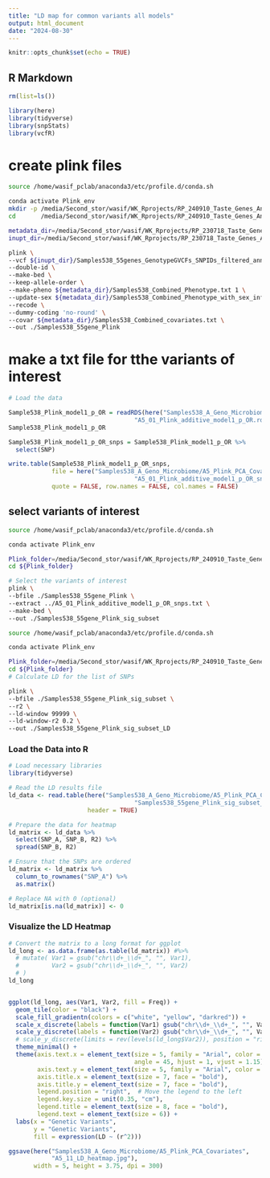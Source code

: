 ```yaml
---
title: "LD map for common variants all models"
output: html_document
date: "2024-08-30"
---
```


```r
knitr::opts_chunk$set(echo = TRUE)
```

## R Markdown
```r
rm(list=ls())
```

```r
library(here)
library(tidyverse)
library(snpStats)
library(vcfR)


```
# create plink files


```bash
source /home/wasif_pclab/anaconda3/etc/profile.d/conda.sh

conda activate Plink_env
mkdir -p /media/Second_stor/wasif/WK_Rprojects/RP_240910_Taste_Genes_Analysis_2/Samples538_A_Geno_Microbiome/A5_Plink_PCA_Covariates/Plink_files
cd       /media/Second_stor/wasif/WK_Rprojects/RP_240910_Taste_Genes_Analysis_2/Samples538_A_Geno_Microbiome/A5_Plink_PCA_Covariates/Plink_files

metadata_dir=/media/Second_stor/wasif/WK_Rprojects/RP_230718_Taste_Genes_Analysis_1/Samples538_Analysis/Metadata538_files/
inupt_dir=/media/Second_stor/wasif/WK_Rprojects/RP_230718_Taste_Genes_Analysis_1/Samples538_Analysis/Samples538_GATK/

plink \
--vcf ${inupt_dir}/Samples538_55genes_GenotypeGVCFs_SNPIDs_filtered_anno_IDcomplete5.vcf \
--double-id \
--make-bed \
--keep-allele-order \
--make-pheno ${metadata_dir}/Samples538_Combined_Phenotype.txt 1 \
--update-sex ${metadata_dir}/Samples538_Combined_Phenotype_with_sex_info.txt \
--recode \
--dummy-coding 'no-round' \
--covar ${metadata_dir}/Samples538_Combined_covariates.txt \
--out ./Samples538_55gene_Plink
```

# make a txt file for tthe variants of interest
```r
# Load the data

Sample538_Plink_model1_p_OR = readRDS(here("Samples538_A_Geno_Microbiome/A5_Plink_PCA_Covariates",
                                   "A5_01_Plink_additive_model1_p_OR.rds") )
Sample538_Plink_model1_p_OR

Sample538_Plink_model1_p_OR_snps = Sample538_Plink_model1_p_OR %>% 
  select(SNP)

write.table(Sample538_Plink_model1_p_OR_snps,
            file = here("Samples538_A_Geno_Microbiome/A5_Plink_PCA_Covariates",
                                   "A5_01_Plink_additive_model1_p_OR_snps.txt"),
            quote = FALSE, row.names = FALSE, col.names = FALSE)

```


## select variants of interest
```bash
source /home/wasif_pclab/anaconda3/etc/profile.d/conda.sh

conda activate Plink_env

Plink_folder=/media/Second_stor/wasif/WK_Rprojects/RP_240910_Taste_Genes_Analysis_2/Samples538_A_Geno_Microbiome/A5_Plink_PCA_Covariates/Plink_files
cd ${Plink_folder}

# Select the variants of interest
plink \
--bfile ./Samples538_55gene_Plink \
--extract ../A5_01_Plink_additive_model1_p_OR_snps.txt \
--make-bed \
--out ./Samples538_55gene_Plink_sig_subset
```


```bash
source /home/wasif_pclab/anaconda3/etc/profile.d/conda.sh

conda activate Plink_env

Plink_folder=/media/Second_stor/wasif/WK_Rprojects/RP_240910_Taste_Genes_Analysis_2/Samples538_A_Geno_Microbiome/A5_Plink_PCA_Covariates/Plink_files
cd ${Plink_folder}
# Calculate LD for the list of SNPs

plink \
--bfile ./Samples538_55gene_Plink_sig_subset \
--r2 \
--ld-window 99999 \
--ld-window-r2 0.2 \
--out ./Samples538_55gene_Plink_sig_subset_LD

```
### Load the Data into R

```r
# Load necessary libraries
library(tidyverse)

# Read the LD results file
ld_data <- read.table(here("Samples538_A_Geno_Microbiome/A5_Plink_PCA_Covariates/Plink_files",
                                   "Samples538_55gene_Plink_sig_subset_LD.ld"),
                      header = TRUE)

# Prepare the data for heatmap
ld_matrix <- ld_data %>%
  select(SNP_A, SNP_B, R2) %>%
  spread(SNP_B, R2)

# Ensure that the SNPs are ordered
ld_matrix <- ld_matrix %>%
  column_to_rownames("SNP_A") %>%
  as.matrix()

# Replace NA with 0 (optional)
ld_matrix[is.na(ld_matrix)] <- 0

```


### Visualize the LD Heatmap

```r
# Convert the matrix to a long format for ggplot
ld_long <- as.data.frame(as.table(ld_matrix)) #%>% 
  # mutate( Var1 = gsub("chr\\d+_\\d+_", "", Var1),
  #         Var2 = gsub("chr\\d+_\\d+_", "", Var2)
  # )
ld_long


ggplot(ld_long, aes(Var1, Var2, fill = Freq)) +
  geom_tile(color = "black") +
  scale_fill_gradientn(colors = c("white", "yellow", "darkred")) +
  scale_x_discrete(labels = function(Var1) gsub("chr\\d+_\\d+_", "", Var1)) +
  scale_y_discrete(labels = function(Var2) gsub("chr\\d+_\\d+_", "", Var2)) +
  # scale_y_discrete(limits = rev(levels(ld_long$Var2)), position = "right") +  # Move y-axis labels to the right
  theme_minimal() +
  theme(axis.text.x = element_text(size = 5, family = "Arial", color = "black",
                                   angle = 45, hjust = 1, vjust = 1.15),
        axis.text.y = element_text(size = 5, family = "Arial", color = "black"),
        axis.title.x = element_text(size = 7, face = "bold"),
        axis.title.y = element_text(size = 7, face = "bold"),
        legend.position = "right",  # Move the legend to the left
        legend.key.size = unit(0.35, "cm"),
        legend.title = element_text(size = 8, face = "bold"),
        legend.text = element_text(size = 6)) +
  labs(x = "Genetic Variants",
       y = "Genetic Variants",
       fill = expression(LD ~ (r^2)))

ggsave(here("Samples538_A_Geno_Microbiome/A5_Plink_PCA_Covariates",
            "A5_11_LD_heatmap.jpg"),
       width = 5, height = 3.75, dpi = 300)

```





